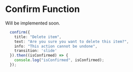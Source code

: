 
<Meta title="Utils/General/Confirm" />

# Confirm Function

Will be implemented soon.

```ts
  confirm({
    title: "Delete item",
    text: "Are you sure you want to delete this item?",
    info: "This action cannot be undone",
	transition: 'slide'
  }).then((isConfirmed) => {
	console.log("isConfirmed", isConfirmed);
  });
```